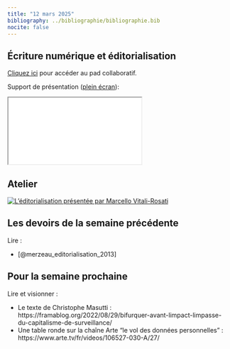 ```yaml
---
title: "12 mars 2025"
bibliography: ../bibliographie/bibliographie.bib
nocite: false
---
```


## Écriture numérique et éditorialisation

::: {.callout-note}

[Cliquez ici](https://pad.libreon.fr/vvJpGRolTMyrHlDRiKqm-Q) pour accéder au pad collaboratif.

:::

Support de présentation ([plein écran](/slides/seance7.html){target="_blank"}):

```{=html}

<iframe src="/slides/seance7.html"></iframe>
```


## Atelier 

[![L'éditorialisation présentée par Marcello Vitali-Rosati](https://webtv.univ-rouen.fr/public/videos/v125a98df8895hojvfvuesee4j2res/thumb.jpg)](https://webtv.univ-rouen.fr/videos/20-03-2018-095823-partie-2/)

## Les devoirs de la semaine précédente

Lire : 

- [@merzeau_editorialisation_2013]

## Pour la semaine prochaine 

Lire et visionner : 

- Le texte de Christophe Masutti : https://framablog.org/2022/08/29/bifurquer-avant-limpact-limpasse-du-capitalisme-de-surveillance/
- Une table ronde sur la chaîne Arte "le vol des données personnelles" : https://www.arte.tv/fr/videos/106527-030-A/27/

